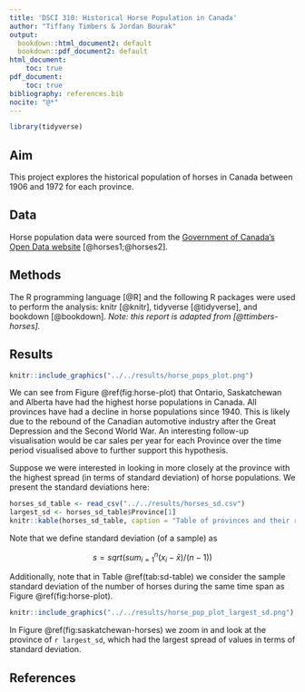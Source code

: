 ```yaml
---
title: 'DSCI 310: Historical Horse Population in Canada'
author: "Tiffany Timbers & Jordan Bourak"
output:
  bookdown::html_document2: default
  bookdown::pdf_document2: default
html_document:
    toc: true
pdf_document:
    toc: true
bibliography: references.bib
nocite: "@*"
---
```


```r
library(tidyverse)
```

## Aim

This project explores the historical population of horses in Canada between 1906 and 1972 for each province.

## Data

Horse population data were sourced from the [Government of Canada's Open Data website](http://open.canada.ca/en/open-data) [@horses1;@horses2].

## Methods

The R programming language [@R] and the following R packages were used to perform the analysis: knitr [@knitr], tidyverse [@tidyverse], and bookdown [@bookdown]. *Note: this report is adapted from [@ttimbers-horses].*

## Results

```r
knitr::include_graphics("../../results/horse_pops_plot.png")
```


We can see from Figure \@ref(fig:horse-plot) that Ontario, Saskatchewan and Alberta have had the highest horse populations in Canada. All provinces have had a decline in horse populations since 1940. This is likely due to the rebound of the Canadian automotive industry after the Great Depression and the Second World War. An interesting follow-up visualisation would be car sales per year for each Province over the time period visualised above to further support this hypothesis.

Suppose we were interested in looking in more closely at the province with the highest spread (in terms of standard deviation) of horse populations. We present the standard deviations here:

```r
horses_sd_table <- read_csv("../../results/horses_sd.csv")
largest_sd <- horses_sd_table$Province[1]
knitr::kable(horses_sd_table, caption = "Table of provinces and their respective Standard Deviations of the Horse Populations")
```

Note that we define standard deviation (of a sample) as

$$s = sqrt( sum_{i = 1}^n(x_i - \bar{x}) / (n-1))$$

Additionally, note that in Table \@ref(tab:sd-table) we consider the sample standard deviation of the number of horses during the same time span as Figure \@ref(fig:horse-plot).

```r
knitr::include_graphics("../../results/horse_pop_plot_largest_sd.png")
```


In Figure \@ref(fig:saskatchewan-horses) we zoom in and look at the province of `r largest_sd`, which had the largest spread of values in terms of standard deviation.

## References
